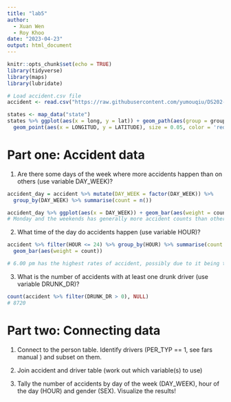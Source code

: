 ```yaml
---
title: "lab5"
author: 
  - Xuan Wen
  - Roy Khoo
date: "2023-04-23"
output: html_document
---
```


```r
knitr::opts_chunk$set(echo = TRUE)
library(tidyverse)
library(maps)
library(lubridate)
```

```r
# Load accident.csv file
accident <- read.csv("https://raw.githubusercontent.com/yumouqiu/DS202-Spring2023/main/Practice/data/fars2016/accident.csv", stringsAsFactors = FALSE)

states <- map_data("state")
states %>% ggplot(aes(x = long, y = lat)) + geom_path(aes(group = group)) + 
  geom_point(aes(x = LONGITUD, y = LATITUDE), size = 0.05, color = 'red', data = accident %>% filter(YEAR == 2016, LONGITUD < 0, LONGITUD > -130))
```

# Part one: Accident data

1. Are there some days of the week where more accidents happen than on others (use variable DAY_WEEK)?

```r
accident_day = accident %>% mutate(DAY_WEEK = factor(DAY_WEEK)) %>%
  group_by(DAY_WEEK) %>% summarise(count = n())

accident_day %>% ggplot(aes(x = DAY_WEEK)) + geom_bar(aes(weight = count))
# Monday and the weekends has generally more accident counts than other days.
```

2. What time of the day do accidents happen (use variable HOUR)?

```r
accident %>% filter(HOUR <= 24) %>% group_by(HOUR) %>% summarise(count = n()) %>% ggplot(aes(x = HOUR)) +
  geom_bar(aes(weight = count))

# 6.00 pm has the highest rates of accident, possibly due to it being the time most people drive back from work
```

3. What is the number of accidents with at least one drunk driver (use variable DRUNK_DR)?

```r
count(accident %>% filter(DRUNK_DR > 0), NULL)
# 8720
```


# Part two: Connecting data

1. Connect to the person table. Identify drivers (PER_TYP == 1, see fars manual ) and subset on them.

2. Join accident and driver table (work out which variable(s) to use)

3. Tally the number of accidents by day of the week (DAY_WEEK), hour of the day (HOUR) and gender (SEX). Visualize the results!
